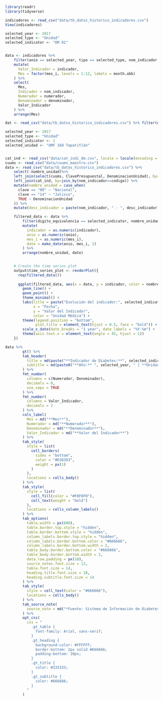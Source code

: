 
```r
library(readr)
library(tidyverse)
```


```r
indicadores <- read_csv("data/tb_datos_historico_indicadores.csv")
View(indicadores)


```


```r
selected_year <- 2017
selected_type <- "Unidad"
selected_indicator <- "DM 01"


data <- indicadores %>%
    filter(anio == selected_year, tipo == selected_type, nom_indicador == selected_indicator) %>%
    mutate(
      Valor_Indicador = indicador,
      Mes = factor(mes_i, levels = 1:12, labels = month.abb)
    ) %>%
    select(
      Mes,
      Indicador = nom_indicador,
      Numerador = numerador,
      Denominador = denominador,
      Valor_Indicador
    ) %>%
    arrange(Mes)
```

```r
dat <- read_csv("data/tb_datos_historico_indicadores.csv") %>% filter(digito_equivalencia %in% c(558, 470, 5, 1, 8, 9, 7, 3, 6)) %>% distinct(anio,nom_indicador, digito_equivalencia)
```
```r
selected_year <- 2017
selected_type <- "Unidad"
selected_indicator <- 1
selected_unidad <- "UMF 168 Tepatitlán"


cat_ind <- read_csv("data/cat_indi_dm.csv", locale = locale(encoding = "utf8"))
cuums <- read_csv("data/cuums_maestro.csv")
data <- read_csv("data/tb_datos_historico_indicadores.csv") %>%
    select(-nombre_unidad)%>%
    left_join(select(cuums, ClavePresupuestal, DenominacionUnidad), by=c("clave" = "ClavePresupuestal"))%>% 
    left_join(cat_ind, by=join_by(nom_indicador==codigo)) %>%
    mutate(nombre_unidad = case_when(
      clave == "00" ~ "Nacional",
      clave == "14" ~ "Jalisco",
      TRUE ~ DenominacionUnidad
    )) %>%
    mutate(desc_indicador = paste(nom_indicador, " - ", desc_indicador))

    filtered_data <- data %>%
        filter(digito_equivalencia == selected_indicator, nombre_unidad %in% c("Nacional", "Jalisco", selected_unidad)) %>%
        mutate(
          indicador = as.numeric(indicador),
          anio = as.numeric(anio),
          mes_i = as.numeric(mes_i),
          date = make_date(anio, mes_i, 1)
        ) %>%
        arrange(nombre_unidad, date)

    
    # Create the time series plot
    output$time_series_plot <- renderPlot({
      req(filtered_data())
      
      ggplot(filtered_data, aes(x = date, y = indicador, color = nombre_unidad, group = nombre_unidad)) +
        geom_line() +
        geom_point() +
        theme_minimal() +
        labs(title = paste("Evolución del indicador:", selected_indicator),
             x = "Fecha",
             y = "Valor del Indicador",
             color = "Unidad Médica") +
        theme(legend.position = "bottom",
              plot.title = element_text(hjust = 0.5, face = "bold")) +
        scale_x_date(date_breaks = "1 year", date_labels = "%Y-%m") +
        theme(axis.text.x = element_text(angle = 45, hjust = 1))
    })
```

```r
data %>%
        gt() %>%
        tab_header(
          title = md(paste("**Indicador de Diabetes:**", selected_indicator)),
          subtitle = md(paste0("**Año:** ", selected_year, " | **Unidad Médica:** ", "UMF 168", " | **Tipo:** ", selected_type))
        ) %>%
        fmt_number(
          columns = c(Numerador, Denominador),
          decimals = 0,
          use_seps = TRUE
        ) %>%
        fmt_number(
          columns = Valor_Indicador,
          decimals = 2
        ) %>%
        cols_label(
          Mes = md("**Mes**"),
          Numerador = md("**Numerador**"),
          Denominador = md("**Denominador**"),
          Valor_Indicador = md("**Valor del Indicador**")
        ) %>%
        tab_style(
          style = list(
            cell_borders(
              sides = "bottom",
              color = "#D3D3D3",
              weight = px(1)
            )
          ),
          locations = cells_body()
        ) %>%
        tab_style(
          style = list(
            cell_fill(color = "#F0F0F0"),
            cell_text(weight = "bold")
          ),
          locations = cells_column_labels()
        ) %>%
        tab_options(
          table.width = px(800),
          table.border.top.style = "hidden",
          table.border.bottom.style = "hidden",
          column_labels.border.top.style = "hidden",
          column_labels.border.bottom.color = "#666666",
          column_labels.border.bottom.width = 2,
          table_body.border.bottom.color = "#666666",
          table_body.border.bottom.width = 2,
          data_row.padding = px(10),
          source_notes.font.size = 12,
          table.font.size = 14,
          heading.title.font.size = 18,
          heading.subtitle.font.size = 14
        ) %>%
        tab_style(
          style = cell_text(color = "#666666"),
          locations = cells_body()
        ) %>%
        tab_source_note(
          source_note = md("*Fuente: Sistema de Información de Diabetes*")
        ) %>%
        opt_css(
          css = "
            .gt_table {
              font-family: Arial, sans-serif;
            }
            .gt_heading {
              background-color: #FFFFFF;
              border-bottom: 2px solid #666666;
              padding-bottom: 10px;
            }
            .gt_title {
              color: #333333;
            }
            .gt_subtitle {
              color: #666666;
            }
          "
        )
```